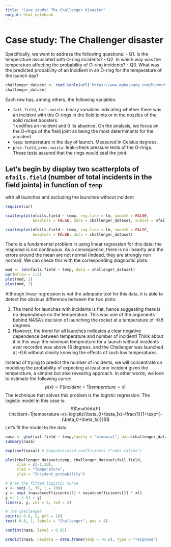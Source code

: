 ```yaml
---
title: "Case study: The Challenger disaster"
output: html_notebook
---
```


# Case study: The Challenger disaster
Specifically, we want to address the following questions:
- Q1. Is the temperature associated with O-ring incidents?
- Q2. In which way was the temperature affecting the probability of O-ring incidents?
- Q3. What was the predicted probability of an incidient in an O-ring for the temperature of the launch day?

```r
challenger_dataset <- read.table(url('https://www.mghassany.com/MLcourse/datasets/challenger.txt'), header = TRUE)
challenger_dataset
```

Each row has, among others, the following variables:

- ```fail.field```, ```fail.nozzle```: binary variables indicating whether there was an incident with the O-rings in the field joints or in the nozzles of the solid rocket boosters.   
1 codifies an incident and 0 its absence. On the analysis, we focus on the O-rings of the field joint as being the most determinants for the accident.
- ```temp```: temperature in the day of launch. Measured in Celsius degrees.
- ```pres.field```, ```pres.nozzle```: leak-check pressure tests of the O-rings. These tests assured that the rings would seal the joint.


## Let's begin by display two scatterplots of ```nfails.field``` (number of total incidents in the field joints) in function of ```temp```
with all launches and excluding the launches without incident
```r
require(car)

scatterplot(nfails.field ~ temp, reg.line = lm, smooth = FALSE,
            boxplots = FALSE, data = challenger_dataset, subset = nfails.field > 0)

scatterplot(nfails.field ~ temp, reg.line = lm, smooth = FALSE,
            boxplots = FALSE, data = challenger_dataset)
```
There is a fundamental problem in using linear regression for this data: the response is not continuous. As a consequence, there is no linearity and the errors around the mean are not normal (indeed, they are strongly non normal). We can check this with the corresponding diagnostic plots:

```r
mod <- lm(nfails.field ~ temp, data = challenger_dataset)
par(mfrow = 1:2)
plot(mod, 1)
plot(mod, 2)
```
Although linear regression is not the adequate tool for this data, it is able to detect the obvious difference between the two plots:

1. The trend for launches with incidents is flat, hence suggesting there is no dependence on the temperature. This was one of the arguments behind NASA’s decision of launching the rocket at a temperature of -0.6 degrees.
2. However, the trend for all launches indicates a clear negative dependence between temperature and number of incident! Think about it in this way: the minimum temperature for a launch without incidents ever recorded was above 18 degrees, and the Challenger was launched at -0.6 without clearly knowing the effects of such low temperatures.  
   
   
Instead of trying to predict the number of incidents, we will concentrate on modeling the probability of expecting at least one incident given the temperature, a simpler but also revealing approach. In other words, we look to estimate the following curve:
$$p(x)=\mathbb{P}(incident=1|temperature=x)$$
The technique that solves this problem is the logistic regression. The logistic model in this case is:
$$\mathbb{P}(incident=1|temperature=x)=logistic(\beta_0+\beta_1x)=\frac{1}{1+\exp^{-(\beta_0+\beta_1x)}}$$
Let's fit the model to the data

```r
nasa <- glm(fail.field ~ temp,family = "binomial", data=challenger_dataset)
summary(nasa)
```

```r
exp(coef(nasa)) # Exponentiated coefficients ("odds ratios")
```

```r
plot(challenger_dataset$temp, challenger_dataset$fail.field, 
     xlim = c(-1,30),
     xlab = "Temperature",
     ylab = "Incident probability")

# Draw the fitted logistic curve
x <- seq(-1, 30, l = 200)
y <- exp(-(nasa$coefficients[1] + nasa$coefficients[2] * x))
y <- 1 / (1 + y)
lines(x, y, col = 2, lwd = 2)

# The Challenger
points(-0.6, 1, pch = 16)
text(-0.6, 1, labels = "Challenger", pos = 4)

```

```r
confint(nasa, level = 0.95)
```

```r
predict(nasa, newdata = data.frame(temp = -0.6), type = "response")
```

